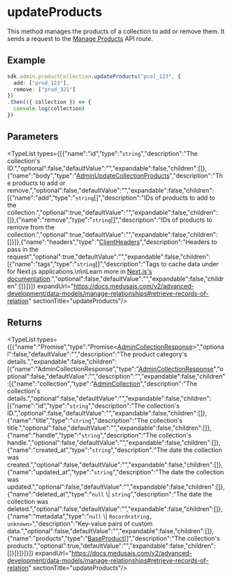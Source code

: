
# updateProducts

This method manages the products of a collection to add or remove them. It sends a request
to the [Manage Products](https://docs.medusajs.com/api/admin#collections\_postcollectionsidproducts)
API route.

## Example

```ts
sdk.admin.productCollection.updateProducts("pcol_123", {
  add: ["prod_123"],
  remove: ["prod_321"]
})
.then(({ collection }) => {
  console.log(collection)
})
```

## Parameters

<TypeList types={[{"name":"id","type":"`string`","description":"The collection's ID.","optional":false,"defaultValue":"","expandable":false,"children":[]},{"name":"body","type":"[AdminUpdateCollectionProducts](../../../../../types/HttpTypes/interfaces/types.HttpTypes.AdminUpdateCollectionProducts/page.mdx)","description":"The products to add or remove.","optional":false,"defaultValue":"","expandable":false,"children":[{"name":"add","type":"`string`[]","description":"IDs of products to add to the collection.","optional":true,"defaultValue":"","expandable":false,"children":[]},{"name":"remove","type":"`string`[]","description":"IDs of products to remove from the collection.","optional":true,"defaultValue":"","expandable":false,"children":[]}]},{"name":"headers","type":"[ClientHeaders](../../../types/js_sdk.admin.ClientHeaders/page.mdx)","description":"Headers to pass in the request","optional":true,"defaultValue":"","expandable":false,"children":[{"name":"tags","type":"`string`[]","description":"Tags to cache data under for Next.js applications.\n\nLearn more in [Next.js's documentation](https://nextjs.org/docs/app/building-your-application/caching#fetch-optionsnexttags-and-revalidatetag).","optional":false,"defaultValue":"","expandable":false,"children":[]}]}]} expandUrl="https://docs.medusajs.com/v2/advanced-development/data-models/manage-relationships#retrieve-records-of-relation" sectionTitle="updateProducts"/>

## Returns

<TypeList types={[{"name":"Promise","type":"Promise&#60;[AdminCollectionResponse](../../../../../types/HttpTypes/interfaces/types.HttpTypes.AdminCollectionResponse/page.mdx)&#62;","optional":false,"defaultValue":"","description":"The product category's details.","expandable":false,"children":[{"name":"AdminCollectionResponse","type":"[AdminCollectionResponse](../../../../../types/HttpTypes/interfaces/types.HttpTypes.AdminCollectionResponse/page.mdx)","optional":false,"defaultValue":"","description":"","expandable":false,"children":[{"name":"collection","type":"[AdminCollection](../../../../../types/HttpTypes/interfaces/types.HttpTypes.AdminCollection/page.mdx)","description":"The collection's details.","optional":false,"defaultValue":"","expandable":false,"children":[{"name":"id","type":"`string`","description":"The collection's ID.","optional":false,"defaultValue":"","expandable":false,"children":[]},{"name":"title","type":"`string`","description":"The collection's title.","optional":false,"defaultValue":"","expandable":false,"children":[]},{"name":"handle","type":"`string`","description":"The collection's handle.","optional":false,"defaultValue":"","expandable":false,"children":[]},{"name":"created_at","type":"`string`","description":"The date the collection was created.","optional":false,"defaultValue":"","expandable":false,"children":[]},{"name":"updated_at","type":"`string`","description":"The date the collection was updated.","optional":false,"defaultValue":"","expandable":false,"children":[]},{"name":"deleted_at","type":"`null` \\| `string`","description":"The date the collection was deleted.","optional":false,"defaultValue":"","expandable":false,"children":[]},{"name":"metadata","type":"`null` \\| `Record<string, unknown>`","description":"Key-value pairs of custom data.","optional":false,"defaultValue":"","expandable":false,"children":[]},{"name":"products","type":"[BaseProduct](../../../../../types/interfaces/types.BaseProduct/page.mdx)[]","description":"The collection's products.","optional":true,"defaultValue":"","expandable":false,"children":[]}]}]}]}]} expandUrl="https://docs.medusajs.com/v2/advanced-development/data-models/manage-relationships#retrieve-records-of-relation" sectionTitle="updateProducts"/>
